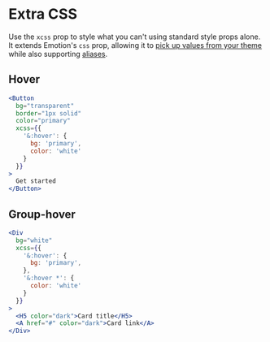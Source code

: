 # Extra CSS

Use the `xcss` prop to style what you can't using standard style props alone. It extends Emotion's `css` prop, allowing it to [pick up values from your theme](#theming) while also supporting [aliases](#aliases).

## Hover

```jsx
<Button
  bg="transparent"
  border="1px solid"
  color="primary"
  xcss={{
    '&:hover': {
      bg: 'primary',
      color: 'white'
    }
  }}
>
  Get started
</Button>
```

## Group-hover

```jsx
<Div
  bg="white"
  xcss={{
    '&:hover': {
      bg: 'primary',
    },
    '&:hover *': {
      color: 'white'
    }
  }}
>
  <H5 color="dark">Card title</H5>
  <A href="#" color="dark">Card link</A>
</Div>
```
